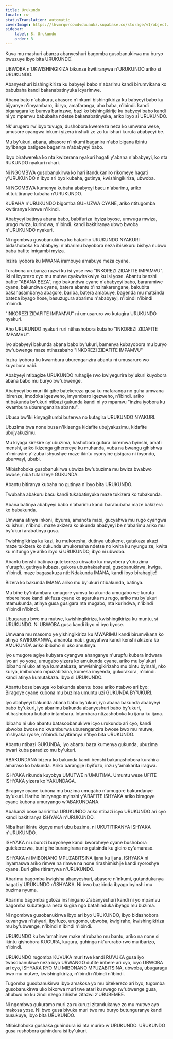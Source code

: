 ```yaml
---
title: Urukundo
locale: rw
statusTranslation: automatic
coverImage: https://lhvmrqwrcowdvduuaukz.supabase.co/storage/v1/object/public/strapi-uploads/small_cover-educacion-fundamental.webp-2d51a7828a2b1309555be27f7e2a61a0.webp
sidebar:
    label: 8. Urukundo
    order: 8
---
```

Kuva mu mashuri abanza abanyeshuri bagomba gusobanukirwa mu buryo bwuzuye ibyo bita URUKUNDO.

UBWOBA n'UKWISHINGIKIZA bikunze kwitiranywa n'URUKUNDO ariko si URUKUNDO.

Abanyeshuri bishingikiriza ku babyeyi babo n'abarimu kandi birumvikana ko babubaha kandi bakanabatinyuka icyarimwe.

Abana bato n'abakuru, abasore n'inkumi bishingikiriza ku babyeyi babo ku bijyanye n'imyambaro, ibiryo, amafaranga, aho baba, n'ibindi. kandi bigaragara ko bumva barinzwe, bazi ko bishingikirije ku babyeyi babo kandi ni yo mpamvu babubaha ndetse bakanabatinyuka, ariko ibyo si URUKUNDO.

Nk'urugero rw'ibyo tuvuga, dushobora kwemeza neza ko umwana wese, umusore cyangwa inkumi yizera inshuti ze zo ku ishuri kuruta ababyeyi be.

Mu by'ukuri, abana, abasore n'inkumi baganira n'abo bigana ibintu by'ibanga batigeze baganira n'ababyeyi babo.

Ibyo biratwereka ko nta kwizerana nyakuri hagati y'abana n'ababyeyi, ko nta RUKUNDO nyakuri ruhari.

Ni NGOMBWA gusobanukirwa ko hari itandukaniro rikomeye hagati y'URUKUNDO n'ibyo ari byo kubaha, gutinya, kwishingikiriza, ubwoba.

Ni NGOMBWA kumenya kubaha ababyeyi bacu n'abarimu, ariko ntitukitiranye kubaha n'URUKUNDO.

KUBAHA n'URUKUNDO bigomba GUHUZWA CYANE, ariko ntitugomba kwitiranya kimwe n'ikindi.

Ababyeyi batinya abana babo, babifuriza ibyiza byose, umwuga mwiza, urugo rwiza, kurindwa, n'ibindi. kandi bakitiranya ubwo bwoba n'URUKUNDO nyakuri.

Ni ngombwa gusobanukirwa ko hatariho URUKUNDO NYAKURI bidashoboka ko ababyeyi n'abarimu bayobora neza ibisekuru bishya nubwo baba bafite imigambi myiza.

Inzira iyobora ku MWANA irambuye amabuye meza cyane.

Turabona urubanza ruzwi ku isi yose rwa "INKOREZI ZIDAFITE IMPAMVU". Iki ni icyorezo cyo mu mutwe cyakwirakwiye ku isi yose. Abantu benshi bafite "ABANA BEZA", ngo bakundwa cyane n'ababyeyi babo, bararamiwe cyane, bakundwa cyane, batera abantu b'inzirakarengane, bakubita bakanasambanya abagore, bariba, batera amabuye, bagenda mu matsinda bateza ibyago hose, basuzugura abarimu n'ababyeyi, n'ibindi n'ibindi n'ibindi.

"INKOREZI ZIDAFITE IMPAMVU" ni umusaruro wo kutagira URUKUNDO nyakuri.

Aho URUKUNDO nyakuri ruri ntihashobora kubaho "INKOREZI ZIDAFITE IMPAMVU".

Iyo ababyeyi bakunda abana babo by'ukuri, bamenya kubayobora mu buryo bw'ubwenge maze ntihazabaho "INKOREZI ZIDAFITE IMPAMVU"

Inzira iyobora ku kwambura uburenganzira abantu ni umusaruro wo kuyobora nabi.

Ababyeyi ntibagize URUKUNDO ruhagije rwo kwiyegurira by'ukuri kuyobora abana babo mu buryo bw'ubwenge.

Ababyeyi bo muri iki gihe batekereza gusa ku mafaranga no guha umwana ibirenze, imodoka igezweho, imyambaro igezweho, n'ibindi. ariko ntibakunda by'ukuri ntibazi gukunda kandi ni yo mpamvu "inzira iyobora ku kwambura uburenganzira abantu".

Ubusa bw'iki kinyagihumbi buterwa no kutagira URUKUNDO NYAKURI.

Ubuzima bwa none busa n'ikizenga kidafite ubujyakuzimu, kidafite ubujyakuzimu.

Mu kiyaga kirekire cy'ubuzima, hashobora gutura ibiremwa byinshi, amafi menshi, ariko ikizenga giherereye ku muhanda, vuba na bwangu gihishwa n'imirasire y'izuba ishyushye maze ikintu cyonyine gisigara ni ibyondo, uburwayi, ububi.

Ntibishoboka gusobanukirwa ubwiza bw'ubuzima mu bwiza bwabwo bwose, niba tutarizeye GUKUNDA.

Abantu bitiranya kubaha no gutinya n'ibyo bita URUKUNDO.

Twubaha abakuru bacu kandi tukabatinyuka maze tukizera ko tubakunda.

Abana batinya ababyeyi babo n'abarimu kandi barabubaha maze bakizera ko babakunda.

Umwana atinya inkoni, ibyuma, amanota mabi, gucyahwa mu rugo cyangwa ku ishuri, n'ibindi. maze akizera ko akunda ababyeyi be n'abarimu ariko mu by'ukuri arabatinya gusa.

Twishingikiriza ku kazi, ku mukoresha, dutinya ubukene, gutakaza akazi maze tukizera ko dukunda umukoresha ndetse no kwita ku nyungu ze, kwita ku mitungo ye ariko ibyo si URUKUNDO, ibyo ni ubwoba.

Abantu benshi batinya gutekereza ubwabo ku mayobera y'ubuzima n'urupfu, gutinya kubaza, gukora ubushakashatsi, gusobanukirwa, kwiga, n'ibindi. maze bagasakuza nti: Ndakunda IMANA, kandi ibyo birahagije!

Bizera ko bakunda IMANA ariko mu by'ukuri ntibakunda, batinya.

Mu bihe by'intambara umugore yumva ko akunda umugabo we kuruta mbere hose kandi akifuza cyane ko agaruka mu rugo, ariko mu by'ukuri ntamukunda, atinya gusa gusigara nta mugabo, nta kurindwa, n'ibindi n'ibindi n'ibindi.

Ubugaragu bwo mu mutwe, kwishingikiriza, kwishingikiriza ku muntu, si URUKUNDO. Ni UBWOBA gusa kandi ibyo ni byo byose.

Umwana mu masomo ye yishingikiriza ku MWARIMU kandi birumvikana ko atinya KWIRUKANWA, amanota mabi, gucyahwa kandi kenshi akizera ko AMUKUNDA ariko ibibaho ni uko amutinya.

Iyo umugore agiye kubyara cyangwa ahanganye n'urupfu kubera indwara iyo ari yo yose, umugabo yizera ko amukunda cyane, ariko mu by'ukuri ibibaho ni uko atinya kumutakaza, amwishingikirizaho mu bintu byinshi, nko kurya, imibonano mpuzabitsina, kumesa imyenda, gukorakora, n'ibindi. kandi atinya kumutakaza. Ibyo si URUKUNDO.

Abantu bose bavuga ko bakunda abantu bose ariko ntabwo ari byo: Biragoye cyane kubona mu buzima umuntu uzi GUKUNDA BY'UKURI.

Iyo ababyeyi bakunda abana babo by'ukuri, iyo abana bakunda ababyeyi babo by'ukuri, iyo abarimu bakunda abanyeshuri babo by'ukuri, ntihashobora kubaho intambara. Intambara ntizashoboka ku ijana ku ijana.

Ibibaho ni uko abantu batasoobanukiwe icyo urukundo ari cyo, kandi ubwoba bwose no kwamburwa uburenganzira bwose bwo mu mutwe, n'ishyaka ryose, n'ibindi. bayitiranya n'ibyo bita URUKUNDO.

Abantu ntibazi GUKUNDA, iyo abantu baza kumenya gukunda, ubuzima bwari kuba paradizo mu by'ukuri.

ABAKUNDANA bizera ko bakunda kandi benshi bakanashobora kurahira amaraso ko bakunda. Ariko barangije ibyifuzo, inzu y'amakarita iragwa.

ISHYAKA rikunda kuyobya UMUTWE n'UMUTIMA. Umuntu wese UFITE ISHYAKA yizera ko YAKUNDAGA.

Biragoye cyane kubona mu buzima umugabo n'umugore bakundanye by'ukuri. Hariho imiryango myinshi y'ABAFITE ISHYAKA ariko biragoye cyane kubona umuryango w'ABAKUNDANA.

Abahanzi bose baririmba URUKUNDO ariko ntibazi icyo URUKUNDO ari cyo kandi bakitiranya ISHYAKA n'URUKUNDO.

Niba hari ikintu kigoye muri ubu buzima, ni UKUTITIRANYA ISHYAKA n'URUKUNDO.

ISHYAKA ni uburozi buryoheye kandi bworoheye cyane bushobora gutekerezwa, buri gihe burangirana no gutsinda ku giciro cy'amaraso.

ISHYAKA ni IMIBONANO MPUZABITSINA ijana ku ijana, ISHYAKA ni inyamaswa ariko rimwe na rimwe na none rirashimishije kandi ryoroshye cyane. Buri gihe ritiranywa n'URUKUNDO.

Abarimu bagomba kwigisha abanyeshuri, abasore n'inkumi, gutandukanya hagati y'URUKUNDO n'ISHYAKA. Ni bwo bazirinda ibyago byinshi mu buzima nyuma.

Abarimu bagomba gutoza inshingano z'abanyeshuri kandi ni yo mpamvu bagomba kubategura neza kugira ngo batahinduka ibyago mu buzima.

Ni ngombwa gusobanukirwa ibyo ari byo URUKUNDO, ibyo bidashobora kuvangwa n'ishyari, ibyifuzo, urugomo, ubwoba, kwigiraho, kwishingikiriza mu by'ubwenge, n'ibindi n'ibindi n'ibindi.

URUKUNDO ku bw'amahirwe make ntirubaho mu bantu, ariko na none si ikintu gishobora KUGURA, kugura, guhinga nk'ururabo rwo mu ibarizo, n'ibindi.

URUKUNDO rugomba KUVUKA muri twe kandi RUVUKA gusa iyo twasobanukiwe neza icyo URWANGO dufite imbere ari cyo, icyo UBWOBA ari cyo, ISHYAKA RYO MU MIBONANO MPUZABITSINA, ubwoba, ubugaragu bwo mu mutwe, kwishingikiriza, n'ibindi n'ibindi n'ibindi.

Tugomba gusobanukirwa ibyo amakosa yo mu bitekerezo ari byo, tugomba gusobanukirwa uko bikorwa muri twe atari ku rwego rw'ubwenge gusa, ahubwo no ku zindi nzego zihishe zitazwi z'UBUBEMBE.

Ni ngombwa gukuramo muri za rukuruzi zitandukanye zo mu mutwe ayo makosa yose. Ni bwo gusa bivuka muri twe mu buryo butunguranye kandi busukuye, ibyo bita URUKUNDO.

Ntibishoboka gushaka guhindura isi nta muriro w'URUKUNDO. URUKUNDO gusa rushobora guhindura isi by'ukuri.

